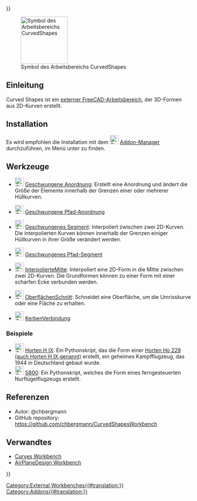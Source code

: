 <languages/>
{{UnfinishedDocu{{#translation:}}}}

[[File:CurvedShapes_CurvedArray.svg|thumb|128px|Symbol des Arbeitsbereichs CurvedShapes]]

{{TOCright}}

<span id="Introduction"></span>
==Einleitung==

Curved Shapes ist ein [[External_workbenches|externer FreeCAD-Arbeitsbereich]], der 3D-Formen aus 2D-Kurven erstellt. 

==Installation==

Es wird empfohlen die Installation mit dem [[Image:Std_AddonMgr.svg|24px|link=Std_AddonMgr]] [[Std_AddonMgr/de|Addon-Manager]] durchzuführen, im Menü unter {{MenuCommand|Werkzeuge → Addon-Manager}} zu finden.

<span id="Tools"></span>
==Werkzeuge==

* [[Image:CurvedShapes_CurvedArray.svg|24px|link=CurvedShapes_CurvedArray/de]] [[CurvedShapes_CurvedArray/de|Geschwungene Anordnung]]: Erstellt eine Anordnung und ändert die Größe der Elemente innerhalb der Grenzen einer oder mehrerer Hüllkurven.

* [[Image:CurvedShapes_CurvedPathArray.svg|24px|link=CurvedShapes_CurvedPathArray/de]] [[CurvedShapes_CurvedPathArray/de|Geschwungene Pfad-Anordnung]]

* [[Image:CurvedShapes_CurvedSegment.svg|24px|link=CurvedShapes_CurvedSegment/de]] [[CurvedShapes_CurvedSegment/de|Geschwungenes Segment]]: Interpoliert zwischen zwei 2D-Kurven. Die interpolierten Kurven können innerhalb der Grenzen einiger Hüllkurven in ihrer Größe verändert werden.

* [[Image:CurvedShapes_CurvedPathSegment.svg|24px|link=CurvedShapes_CurvedPathSegment/de]] [[CurvedShapes_CurvedPathSegment/de|Geschwungenes Pfad-Segment]]

* [[Image:CurvedShapes_InterpolatedMiddle.svg|24px|link=CurvedShapes_InterpolatedMiddle/de]] [[CurvedShapes_InterpolatedMiddle/de| InterpolierteMitte]]: Interpoliert eine 2D-Form in die Mitte zwischen zwei 2D-Kurven. Die Grundformen können zu einer Form mit einer scharfen Ecke verbunden werden.

* [[Image:CurvedShapes_SurfaceCut.svg|24px|link=CurvedShapes_SurfaceCut/de]] [[CurvedShapes_SurfaceCut/de| OberflächenSchnitt]]: Schneidet eine Oberfläche, um die Umrisskurve oder eine Fläche zu erhalten.

* [[Image:CurvedShapes_NotchConnector.svg|24px|link=CurvedShapes_NotchConnector/de]] [[CurvedShapes_NotchConnector/de|KerbenVerbindung]]

<span id="Examples"></span>
=== Beispiele ===

* [[Image:CurvedShapes_HortenHIX.svg|24px|link=CurvedShapes_HortenHIX/de]] [[CurvedShapes_HortenHIX/de|Horten H IX]]: Ein Pythonskript, das die Form einer [https://en.wikipedia.org/wiki/Horten_Ho_229 Horten Ho 229 (auch Horten H IX genannt)] erstellt, ein geheimes Kampfflugzeug, das 1944 in Deutschland gebaut wurde.
* [[Image:CurvedShapes_FlyingWingS800.svg|24px|link=CurvedShapes_FlyingWingS800]] [[CurvedShapes_FlyingWingS800/de|S800]]: Ein Pythonskript, welches die Form eines ferngesteuerten Nurflügelflugzeugs erstellt.

<span id="References"></span>
==Referenzen==

* Autor: @chbergmann
* GitHub repository: https://github.com/chbergmann/CurvedShapesWorkbench

<span id="Related"></span>
==Verwandtes==

* [[Curves_Workbench|Curves Workbench]]
* [https://github.com/FredsFactory/FreeCAD_AirPlaneDesign AirPlaneDesign Workbench]


[[Category:External Workbenches{{#translation:}}]]
[[Category:Addons{{#translation:}}]]
{{Userdocnavi{{#translation:}}}}